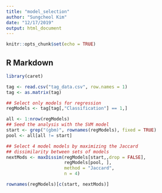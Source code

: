 ```yaml
---
title: "model_selection"
author: "Sungcheol Kim"
date: "12/17/2019"
output: html_document
---
```


```r
knitr::opts_chunk$set(echo = TRUE)
```

## R Markdown

```r
library(caret)

tag <- read.csv("tag_data.csv", row.names = 1)
tag <- as.matrix(tag)

## Select only models for regression
regModels <- tag[tag[,"Classification"] == 1,]

all <- 1:nrow(regModels)
## Seed the analysis with the SVM model
start <- grep("(gbm)", rownames(regModels), fixed = TRUE)
pool <- all[all != start]

## Select 4 model models by maximizing the Jaccard
## dissimilarity between sets of models
nextMods <- maxDissim(regModels[start,,drop = FALSE], 
                      regModels[pool, ], 
                      method = "Jaccard",
                      n = 4)

rownames(regModels)[c(start, nextMods)]
```
